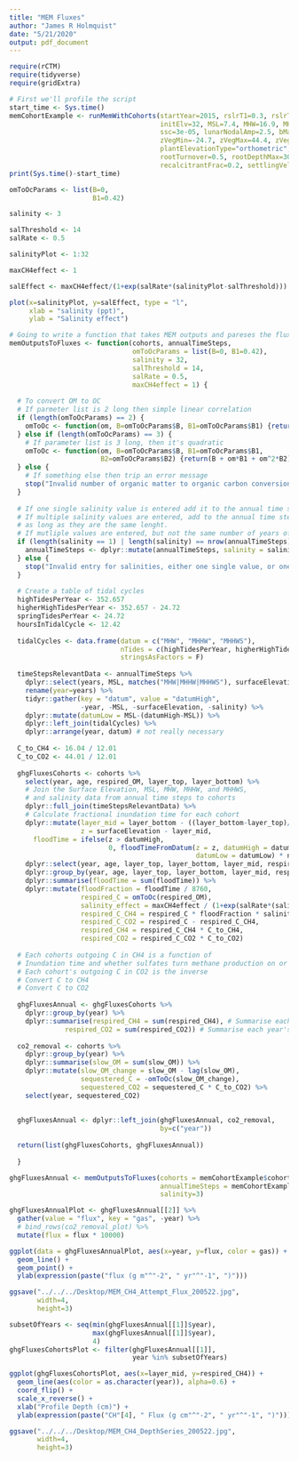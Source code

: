 ```yaml
---
title: "MEM Fluxes"
author: "James R Holmquist"
date: "5/21/2020"
output: pdf_document
---
```


```r

require(rCTM)
require(tidyverse)
require(gridExtra)

```

``` r
# First we'll profile the script
start_time <- Sys.time()
memCohortExample <- runMemWithCohorts(startYear=2015, rslrT1=0.3, rslrTotal=100,
                                      initElv=32, MSL=7.4, MHW=16.9, MHHW=25.4, MHHWS=31.2, 
                                      ssc=3e-05, lunarNodalAmp=2.5, bMax=0.25, 
                                      zVegMin=-24.7, zVegMax=44.4, zVegPeak=22.1,
                                      plantElevationType="orthometric", rootToShoot=2,
                                      rootTurnover=0.5, rootDepthMax=30, omDecayRate=0.8,
                                      recalcitrantFrac=0.2, settlingVelocity=2.8)
print(Sys.time()-start_time)
```

```r

omToOcParams <- list(B=0,
                     B1=0.42)

salinity <- 3

salThreshold <- 14
salRate <- 0.5

salinityPlot <- 1:32 

maxCH4effect <- 1

salEffect <- maxCH4effect/(1+exp(salRate*(salinityPlot-salThreshold)))

plot(x=salinityPlot, y=salEffect, type = "l",
     xlab = "salinity (ppt)",
     ylab = "Salinity effect")

```

``` r

# Going to write a function that takes MEM outputs and pareses the fluxes into CO2 and CH4
memOutputsToFluxes <- function(cohorts, annualTimeSteps, 
                               omToOcParams = list(B=0, B1=0.42),
                               salinity = 32,
                               salThreshold = 14,
                               salRate = 0.5,
                               maxCH4effect = 1) {
  
  # To convert OM to OC
  # If parmeter list is 2 long then simple linear correlation
  if (length(omToOcParams) == 2) {
    omToOc <- function(om, B=omToOcParams$B, B1=omToOcParams$B1) {return(B + om*B1)}
  } else if (length(omToOcParams) == 3) {
    # If parameter list is 3 long, then it's quadratic
    omToOc <- function(om, B=omToOcParams$B, B1=omToOcParams$B1,
                       B2=omToOcParams$B2) {return(B + om*B1 + om^2*B2)}
  } else {
    # If something else then trip an error message
    stop("Invalid number of organic matter to organic carbon conversion parameters,")
  }
  
  # If one single salinity value is entered add it to the annual time steps table all
  # If multiple salinity values are entered, add to the annual time step table,
  # as long as they are the same lenght. 
  # If mutliple values are entered, but not the same number of years of the scenario, trip an error.
  if (length(salinity == 1) | length(salinity) == nrow(annualTimeSteps)) {
    annualTimeSteps <- dplyr::mutate(annualTimeSteps, salinity = salinity)
  } else {
    stop("Invalid entry for salinities, either one single value, or one for each year of the simulation.")
  }
  
  # Create a table of tidal cycles
  highTidesPerYear <- 352.657
  higherHighTidesPerYear <- 352.657 - 24.72
  springTidesPerYear <- 24.72
  hoursInTidalCycle <- 12.42
  
  tidalCycles <- data.frame(datum = c("MHW", "MHHW", "MHHWS"),
                            nTides = c(highTidesPerYear, higherHighTidesPerYear, springTidesPerYear),
                            stringsAsFactors = F)
  
  timeStepsRelevantData <- annualTimeSteps %>% 
    dplyr::select(years, MSL, matches("MHW|MHHW|MHHWS"), surfaceElevation, salinity) %>% 
    rename(year=years) %>% 
    tidyr::gather(key = "datum", value = "datumHigh",
                  -year, -MSL, -surfaceElevation, -salinity) %>% 
    dplyr::mutate(datumLow = MSL-(datumHigh-MSL)) %>% 
    dplyr::left_join(tidalCycles) %>% 
    dplyr::arrange(year, datum) # not really necessary
    
  C_to_CH4 <- 16.04 / 12.01
  C_to_CO2 <- 44.01 / 12.01
  
  ghgFluxesCohorts <- cohorts %>% 
    select(year, age, respired_OM, layer_top, layer_bottom) %>% 
    # Join the Surface Elevation, MSL, MHW, MHHW, and MHHWS, 
    # and salinity data from annual time steps to cohorts
    dplyr::full_join(timeStepsRelevantData) %>% 
    # Calculate fractional inundation time for each cohort
    dplyr::mutate(layer_mid = layer_bottom - ((layer_bottom-layer_top)/2),
                  z = surfaceElevation - layer_mid,
      floodTime = ifelse(z > datumHigh,
                         0, floodTimeFromDatum(z = z, datumHigh = datumHigh,
                                               datumLow = datumLow) * nTides)) %>%
    dplyr::select(year, age, layer_top, layer_bottom, layer_mid, respired_OM, salinity, floodTime) %>% 
    dplyr::group_by(year, age, layer_top, layer_bottom, layer_mid, respired_OM, salinity) %>% 
    dplyr::summarise(floodTime = sum(floodTime)) %>% 
    dplyr::mutate(floodFraction = floodTime / 8760,
                  respired_C = omToOc(respired_OM),
                  salinity_effect = maxCH4effect / (1+exp(salRate*(salinity-salThreshold))),
                  respired_C_CH4 = respired_C * floodFraction * salinity_effect,
                  respired_C_CO2 = respired_C - respired_C_CH4,
                  respired_CH4 = respired_C_CH4 * C_to_CH4,
                  respired_CO2 = respired_C_CO2 * C_to_CO2)
  
  # Each cohorts outgoing C in CH4 is a function of
  # Inundation time and whether sulfates turn methane production on or off
  # Each cohort's outgoing C in CO2 is the inverse
  # Convert C to CH4
  # Convert C to CO2
  
  ghgFluxesAnnual <- ghgFluxesCohorts %>% 
    dplyr::group_by(year) %>% 
    dplyr::summarise(respired_CH4 = sum(respired_CH4), # Summarise each years CH4 emission
              respired_CO2 = sum(respired_CO2)) # Summarise each year's CO2 respiration
  
  co2_removal <- cohorts %>% 
    dplyr::group_by(year) %>% 
    dplyr::summarise(slow_OM = sum(slow_OM)) %>% 
    dplyr::mutate(slow_OM_change = slow_OM - lag(slow_OM),
                  sequestered_C = -omToOc(slow_OM_change),
                  sequestered_CO2 = sequestered_C * C_to_CO2) %>% 
    select(year, sequestered_CO2)
  
  
  ghgFluxesAnnual <- dplyr::left_join(ghgFluxesAnnual, co2_removal,
                                      by=c("year"))
    
  return(list(ghgFluxesCohorts, ghgFluxesAnnual))
  
  }

ghgFluxesAnnual <- memOutputsToFluxes(cohorts = memCohortExample$cohorts,
                                      annualTimeSteps = memCohortExample$annualTimeSteps,
                                      salinity=3)

ghgFluxesAnnualPlot <- ghgFluxesAnnual[[2]] %>%
  gather(value = "flux", key = "gas", -year) %>% 
  # bind_rows(co2_removal_plot) %>% 
  mutate(flux = flux * 10000)

ggplot(data = ghgFluxesAnnualPlot, aes(x=year, y=flux, color = gas)) +
  geom_line() +
  geom_point() +
  ylab(expression(paste("flux (g m"^"-2", " yr"^"-1", ")")))

ggsave("../../../Desktop/MEM_CH4_Attempt_Flux_200522.jpg",
       width=4,
       height=3)

subsetOfYears <- seq(min(ghgFluxesAnnual[[1]]$year),
                     max(ghgFluxesAnnual[[1]]$year),
                     4)
ghgFluxesCohortsPlot <- filter(ghgFluxesAnnual[[1]],
                               year %in% subsetOfYears)

ggplot(ghgFluxesCohortsPlot, aes(x=layer_mid, y=respired_CH4)) +
  geom_line(aes(color = as.character(year)), alpha=0.6) +
  coord_flip() +
  scale_x_reverse() +
  xlab("Profile Depth (cm)") +
  ylab(expression(paste("CH"[4], " Flux (g cm"^"-2", " yr"^"-1", ")")))

ggsave("../../../Desktop/MEM_CH4_DepthSeries_200522.jpg",
       width=4,
       height=3)

```
